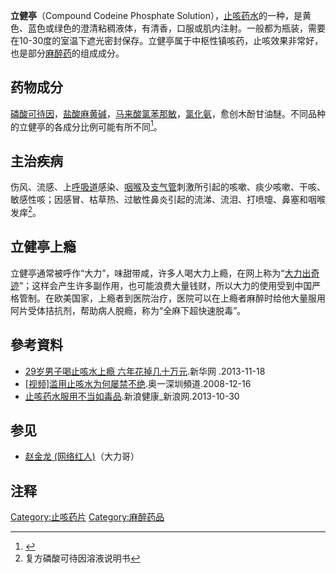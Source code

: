 {{multiple issues|
{{expert|time=2014-08-30T04:20:57+00:00}}
{{newsrelease|time=2014-08-30T04:20:57+00:00}}
{{review|time=2014-08-30T04:20:57+00:00}}
{{Globalize|area=中華人民共和國}}
}}
{{medical}}
'''立健亭'''（Compound Codeine Phosphate Solution），[[咳药水|止咳药水]]的一种，是黄色、蓝色或绿色的澄清粘稠液体，有清香，口服或肌内注射。一般都为瓶装，需要在10-30度的室温下遮光密封保存。立健亭属于中枢性镇咳药，止咳效果非常好，也是部分[[麻醉药|麻醉药]]的组成成分。

==药物成分==
[[磷酸可待因|磷酸可待因]]，[[盐酸伪麻黄碱|盐酸麻黄碱]]，[[馬來酸氯苯那敏|马来酸氯苯那敏]]，[[氯化氨|氯化氨]]，愈创木酚甘油醚。不同品种的立健亭的各成分比例可能有所不同<ref>{{cite web |url=http://www.ey99.com/zhaoshang/5130.html |title=立健亭复方磷酸可待因溶液 |accessdate=2014-08-27 |deadurl=yes |archiveurl=https://web.archive.org/web/20140903111744/http://www.ey99.com/zhaoshang/5130.html |archivedate=2014-09-03 }}</ref>。

==主治疾病==
伤风、流感、上[[呼吸道|呼吸道]]感染、[[咽喉|咽喉]]及[[支气管|支气管]]刺激所引起的咳嗽、痰少咳嗽、干咳、敏感性咳；因感冒、枯草热、过敏性鼻炎引起的流涕、流泪、打喷嚏、鼻塞和咽喉发痒<ref>复方磷酸可待因溶液说明书</ref>。

==立健亭上瘾==
立健亭通常被呼作“大力”，味甜带咸，许多人喝大力上瘾，在网上称为“[[大力出奇迹|大力出奇迹]]”；这样会产生许多副作用，也可能浪费大量钱财，所以大力的使用受到中国严格管制。在欧美国家，上瘾者到医院治疗，医院可以在上瘾者麻醉时给他大量服用阿片受体拮抗剂，帮助病人脱瘾，称为“全麻下超快速脱毒”。

==參考資料==
*[https://web.archive.org/web/20140903081003/http://www.fj.xinhuanet.com/news/2013-11/18/c_118185279.htm 29岁男子喝止咳水上瘾 六年花掉几十万元].新华网 .2013-11-18  
*[https://web.archive.org/web/20140903075800/http://www.oeeee.com/a/20081216/675651.html [视频<nowiki>]</nowiki>滥用止咳水为何屡禁不绝].奥一深圳頻道.2008-12-16
*[http://health.sina.com.cn/d/2013-10-30/0911111309.shtml 止咳药水服用不当如毒品].新浪健康_新浪网.2013-10-30

== 参见 ==
*[[赵金龙_(网络红人)|赵金龙 (网络红人)]]（大力哥）

==注释==
<references/>

[[Category:止咳药片|Category:止咳药片]]
[[Category:麻醉药品|Category:麻醉药品]]